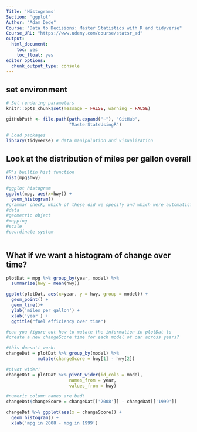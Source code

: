 ```yaml
---
Title: 'Histograms'
Section: 'ggplot'
Author: "Adam Dede"
Course: "Data to Decisions: Master Statistics with R and tidyverse"
Course_URL: "https://www.udemy.com/course/statsr_ad" 
output:
  html_document:
    toc: yes
    toc_float: yes
editor_options:
  chunk_output_type: console
---
```


## set environment

```r

# Set rendering parameters
knitr::opts_chunk$set(message = FALSE, warning = FALSE)

gitHubPath <- file.path(path.expand("~"), "GitHub", 
                        "MasterStatsUsingR")

# Load packages
library(tidyverse) # data manipulation and visualization
```

## Look at the distribution of miles per gallon overall

```r

#R's builtin hist function
hist(mpg$hwy)

#ggplot histogram 
ggplot(mpg, aes(x=hwy)) +
  geom_histogram() 
#grammar check, which of these did we specify and which were automatic? 
#data
#geometric object
#mapping
#scale
#coordinate system
  

```  
  
## What if we want a histogram of change over time? 
  
```r

plotDat = mpg %>% group_by(year, model) %>%
  summarize(hwy = mean(hwy))

ggplot(plotDat, aes(x=year, y = hwy, group = model)) +
  geom_point() +
  geom_line()+
  ylab('miles per gallon') + 
  xlab('year') +
  ggtitle("fuel efficiency over time")

#can you figure out how to mutate the information in plotDat to 
#create a new changeScore time for each model of car across years?

#this doesn't work: 
changeDat = plotDat %>% group_by(model) %>% 
            mutate(changeScore = hwy[1] - hwy[2])

#pivot wider!
changeDat = plotDat %>% pivot_wider(id_cols = model, 
                        names_from = year, 
                        values_from = hwy) 

#numeric column names are bad! 
changeDat$changeScore = changeDat[['2008']] - changeDat[['1999']]

changeDat %>% ggplot(aes(x = changeScore)) + 
  geom_histogram() + 
  xlab('mpg in 2008 - mpg in 1999')


```


